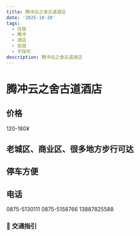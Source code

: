```yaml
---
title: 腾冲云之舍古道酒店
date: '2025-10-20'
tags:
  - 住宿
  - 腾冲
  - 酒店
  - 民宿
  - 不踩坑
description: 腾冲云之舍古道酒店
---
```

# 腾冲云之舍古道酒店

## 价格

120-180¥

## 老城区、商业区、很多地方步行可达

## 停车方便

## 电话 

0875-5130111 0875-5158766   13887825588


### 🚗 交通指引

<Location address="腾冲云之舍古道酒店" />